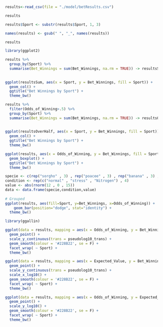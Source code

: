 ```r

results<-read_csv(file = "./model/betResults.csv")

results

```

```r

results$Sport <- substr(results$Sport, 1, 3)

names(results) <- gsub(" ", "_", names(results))

results


```
```r
library(ggplot2)

results %>% 
  group_by(Sport) %>% 
  summarise(Bet_Winnings = sum(Bet_Winnings, na.rm = TRUE)) -> resultsSum
  
  
ggplot(resultsSum, aes(x = Sport, y = Bet_Winnings, fill = Sport)) +
  geom_col() +
  ggtitle("Bet Winnings by Sport") +
  theme_bw()

```

```r

results %>% 
  filter(Odds_of_Winning>.5) %>%
  group_by(Sport) %>% 
  summarise(Bet_Winnings = sum(Bet_Winnings, na.rm = TRUE)) -> resultsOverHalf
  
  
ggplot(resultsOverHalf, aes(x = Sport, y = Bet_Winnings, fill = Sport)) +
  geom_col() +
  ggtitle("Bet Winnings by Sport") +
  theme_bw()

```

```r
ggplot(results, aes(x = Odds_of_Winning, y = Bet_Winnings, fill = Sport)) +
  geom_boxplot() +
  ggtitle("Bet Winnings by Sport") +
  theme_bw()
```


```r
specie <- c(rep("sorgho" , 3) , rep("poacee" , 3) , rep("banana" , 3) , rep("triticum" , 3) )
condition <- rep(c("normal" , "stress" , "Nitrogen") , 4)
value <- abs(rnorm(12 , 0 , 15))
data <- data.frame(specie,condition,value)
 
# Grouped
ggplot(results, aes(fill=Sport, y=Bet_Winnings, x=Odds_of_Winning)) + 
    geom_bar(position="dodge", stat="identity") +
  theme_bw()


```

```r
library(ggallin)

ggplot(data = results, mapping = aes(x = Odds_of_Winning, y = Bet_Winnings)) +
  geom_point() +
  scale_y_continuous(trans = pseudolog10_trans) +
  geom_smooth(colour = '#228B22', se = F) +
  facet_wrap( ~ Sport) +
  theme_bw()

ggplot(data = results, mapping = aes(x = Expected_Value, y = Bet_Winnings)) +
  geom_point() +
  scale_y_continuous(trans = pseudolog10_trans) +
  scale_x_log10() +
  geom_smooth(colour = '#228B22', se = F) +
  facet_wrap( ~ Sport) +
  theme_bw()

ggplot(data = results, mapping = aes(x = Odds_of_Winning, y = Expected_Value)) +
  geom_point() +
  scale_y_log10() +
  geom_smooth(colour = '#228B22', se = F) +
  facet_wrap( ~ Sport) +
  theme_bw()
```

